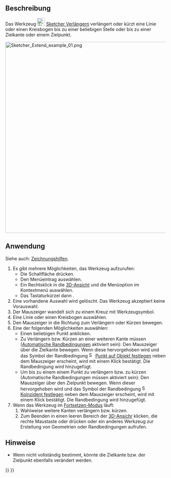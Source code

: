 <languages/>

<div class="mw-translate-fuzzy">
{{Docnav/de
|[[Sketcher_Split/de|Teilen]]
|[[Sketcher_External/de|ExterneGeometrie]]
|[[Sketcher_Workbench/de|Sketcher]]
|IconL=Sketcher_Split.svg
|IconR=Sketcher_External.svg
|IconC=Workbench_Sketcher.svg
}}
</div>

{{GuiCommand/de
|Name=Sketcher Extend
|Name/de=Sketcher Verlängern
|MenuLocation=Skizze → Sketcher-Werkzeuge → Kante verlängern
|Workbenches=[[Sketcher_Workbench/de|Sketcher]]
|Shortcut={{KEY|G}} {{KEY|Q}}
|Version=0.17
|SeeAlso=[[Sketcher_Trimming/de|Sketcher Zuschneiden]]
}}

<span id="Description"></span>
==Beschreibung==

Das Werkzeug [[Image:Sketcher_Extend.svg|24px]] [[Sketcher_Extend/de|Sketcher Verlängern]] verlängert oder kürzt eine Linie oder einen Kreisbogen bis zu einer beliebigen Stelle oder bis zu einer Zielkante oder einem Zielpunkt.

[[File:Sketcher Extend example 01.png|none|600px]]
{{Caption|''Auf der linken Seite (1) sind die beiden Skizzenelemente vor der Operation dargestellt; in der Mitte (2) wird die Linie bis zum Bogen verlängert; auf der rechten Seite (3) das Endergebnis.''}}

<span id="Usage"></span>
==Anwendung==

Siehe auch: [[Sketcher_Workbench/de#Zeichnungshilfen|Zeichnungshilfen]].

# Es gibt mehrere Möglichkeiten, das Werkzeug aufzurufen:
#* Die Schaltfläche {{Button|[[Image:Sketcher_Extend.svg|16px]] [[Sketcher_Extend/de|Kante verlängern]]}} drücken.
#* Den Menüeintrag {{MenuCommand|Skizze → Sketcher-Werkzeuge → [[Image:Sketcher_Extend.svg|16px]] Kante verlängern}} auswählen.
#* Ein Rechtsklick in die [[3D_view/de|3D-Ansicht]] und die Menüoption {{MenuCommand|[[Image:Sketcher_Extend.svg|16px]] Kante verlängern}} im Kontextmenü auswählen.
#* Das Tastaturkürzel {{KEY|G}} dann {{KEY|Q}}.
# Eine vorhandene Auswahl wird gelöscht. Das Werkzeug akzeptiert keine Vorauswahl.
# Der Mauszeiger wandelt sich zu einem Kreuz mit Werkzeugsymbol.
# Eine Linie oder einen Kreisbogen auswählen.
# Den Mauszeiger in die Richtung zum Verlängern oder Kürzen bewegen.
# Eine der folgenden Möglichkeiten auswählen:
#* Einen beliebigen Punkt anklicken.
#* Zu Verlängern bzw. Kürzen an einer weiteren Kante müssen ([[Sketcher_Workbench/de#Automatische_Randbedingungen|Automatische Randbedingungen]] aktiviert sein): Den Mauszeiger über die Zielkante bewegen. Wenn diese hervorgehoben wird und das Symbol der Randbedingung [[Image:Sketcher_ConstrainPointOnObject.svg|16px]] [[Sketcher_ConstrainPointOnObject/de|Punkt auf Objekt festlegen]] neben dem Mauszeiger erscheint, wird mit einem Klick bestätigt. Die Randbedingung wird hinzugefügt.
#* Um bis zu einem einem Punkt zu verlängern bzw. zu kürzen (Automatische Randbedingungen müssen aktiviert sein): Den Mauszeiger über den Zielpunkt bewegen. Wenn dieser hervorgehoben wird und das Symbol der Randbedingung [[Image:Sketcher_ConstrainCoincident.svg|16px]] [[Sketcher_ConstrainCoincident/de|Koinzident festlegen]] neben dem Mauszeiger erscheint, wird mit einem Klick bestätigt. Die Randbedingung wird hinzugefügt.
# Wenn das Werkzeug im [[Sketcher_Workbench/de#Fortsetzen-Modi|Fortsetzen-Modus]] läuft:
## Wahlweise weitere Kanten verlängern bzw. kürzen.
## Zum Beenden in einen leeren Bereich der [[3D_view/de|3D-Ansichr]] klicken, die rechte Maustaste oder {{KEY|Esc}} drücken oder ein anderes Werkzeug zur Erstellung von Geometrien oder Randbedingungen aufrufen.

<span id="Notes"></span>
==Hinweise==

*  Wenn nicht vollständig bestimmt, könnte die Zielkante bzw. der Zielpunkt ebenfalls verändert werden.


<div class="mw-translate-fuzzy">
{{Docnav/de
|[[Sketcher_Split/de|Teilen]]
|[[Sketcher_External/de|ExterneGeometrie]]
|[[Sketcher_Workbench/de|Sketcher]]
|IconL=Sketcher_Split.svg
|IconR=Sketcher_External.svg
|IconC=Workbench_Sketcher.svg
}}
</div>

{{Sketcher_Tools_navi{{#translation:}}}}
{{Userdocnavi{{#translation:}}}}